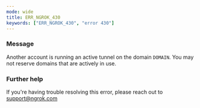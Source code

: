 ```yaml
---
mode: wide
title: ERR_NGROK_430
keywords: ["ERR_NGROK_430", "error 430"]
---
```


### Message

Another account is running an active tunnel on the domain `DOMAIN`. You may not reserve domains that are actively in use.

### Further help

If you're having trouble resolving this error, please reach out to [support@ngrok.com](mailto:support@ngrok.com?subject=Help%20with%20ERR_NGROK_430)
